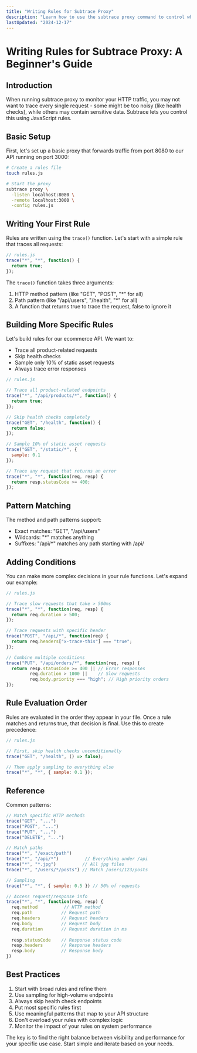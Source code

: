 ```yaml
---
title: "Writing Rules for Subtrace Proxy"
description: "Learn how to use the subtrace proxy command to control which HTTP traffic is traced"
lastUpdated: "2024-12-17"
---
```

# Writing Rules for Subtrace Proxy: A Beginner's Guide

## Introduction

When running subtrace proxy to monitor your HTTP traffic, you may not want to trace every single request - some might be too noisy (like health checks), while others may contain sensitive data. Subtrace lets you control this using JavaScript rules.

## Basic Setup

First, let's set up a basic proxy that forwards traffic from port 8080 to our API running on port 3000:

```bash
# Create a rules file
touch rules.js

# Start the proxy
subtrace proxy \
  -listen localhost:8080 \
  -remote localhost:3000 \
  -config rules.js
```

## Writing Your First Rule

Rules are written using the `trace()` function. Let's start with a simple rule that traces all requests:

```javascript
// rules.js
trace("*", "*", function() {
  return true;
});
```

The `trace()` function takes three arguments:
1. HTTP method pattern (like "GET", "POST", "*" for all)
2. Path pattern (like "/api/users", "/health", "*" for all) 
3. A function that returns true to trace the request, false to ignore it

## Building More Specific Rules 

Let's build rules for our ecommerce API. We want to:
- Trace all product-related requests
- Skip health checks
- Sample only 10% of static asset requests
- Always trace error responses

```javascript
// rules.js

// Trace all product-related endpoints
trace("*", "/api/products/*", function() {
  return true;
});

// Skip health checks completely
trace("GET", "/health", function() {
  return false;
});

// Sample 10% of static asset requests
trace("GET", "/static/*", {
  sample: 0.1
});

// Trace any request that returns an error
trace("*", "*", function(req, resp) {
  return resp.statusCode >= 400;
});
```

## Pattern Matching

The method and path patterns support:
- Exact matches: "GET", "/api/users"
- Wildcards: "*" matches anything  
- Suffixes: "/api/*" matches any path starting with /api/

## Adding Conditions

You can make more complex decisions in your rule functions. Let's expand our example:

```javascript 
// rules.js

// Trace slow requests that take > 500ms
trace("*", "*", function(req, resp) {
  return req.duration > 500;
});

// Trace requests with specific header
trace("POST", "/api/*", function(req) {
  return req.headers["x-trace-this"] === "true";
});

// Combine multiple conditions
trace("PUT", "/api/orders/*", function(req, resp) {
  return resp.statusCode >= 400 || // Error responses
         req.duration > 1000 ||    // Slow requests
         req.body.priority === "high"; // High priority orders
});
```

## Rule Evaluation Order

Rules are evaluated in the order they appear in your file. Once a rule matches and returns true, that decision is final. Use this to create precedence:

```javascript
// rules.js

// First, skip health checks unconditionally
trace("GET", "/health", () => false);

// Then apply sampling to everything else
trace("*", "*", { sample: 0.1 });
```

## Reference

Common patterns:

```javascript
// Match specific HTTP methods
trace("GET", "...")
trace("POST", "...")
trace("PUT", "...")
trace("DELETE", "...")

// Match paths
trace("*", "/exact/path")
trace("*", "/api/*")          // Everything under /api
trace("*", "*.jpg")          // All jpg files
trace("*", "/users/*/posts") // Match /users/123/posts

// Sampling
trace("*", "*", { sample: 0.5 }) // 50% of requests

// Access request/response info
trace("*", "*", function(req, resp) {
  req.method          // HTTP method
  req.path           // Request path
  req.headers        // Request headers
  req.body           // Request body
  req.duration       // Request duration in ms
  
  resp.statusCode    // Response status code
  resp.headers       // Response headers
  resp.body          // Response body
})
```

## Best Practices

1. Start with broad rules and refine them
2. Use sampling for high-volume endpoints
3. Always skip health check endpoints
4. Put most specific rules first
5. Use meaningful patterns that map to your API structure
6. Don't overload your rules with complex logic
7. Monitor the impact of your rules on system performance

The key is to find the right balance between visibility and performance for your specific use case. Start simple and iterate based on your needs.
